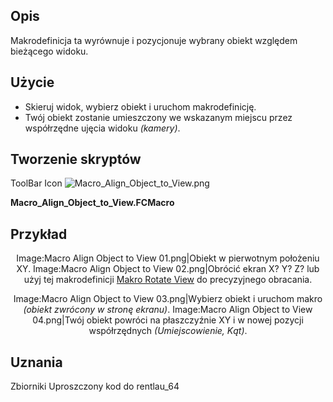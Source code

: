 <languages/>
{{Macro/pl
|Name=Macro Align Object to View
|Icon=Macro_Align_Object_to_View.png
|Description=Makrodefinicja ta ustawia wybrany obiekt względem bieżącego widoku.
|Author=Mario52
|Version=0.1
|Date=2015-01-16
|FCVersion=Wszystkie
|Download=[https://www.freecadweb.org/wiki/images/f/f4/Macro_Align_Object_to_View.png ToolBar Icon]
|SeeAlso=[[File:FCCamera 00.png|32px|FCCamera]] [[Macro_FCCamera/pl|Makro FCCamera]]
}}

==Opis==
Makrodefinicja ta wyrównuje i pozycjonuje wybrany obiekt względem bieżącego widoku.

==Użycie==
* Skieruj widok, wybierz obiekt i uruchom makrodefinicję.
* Twój obiekt zostanie umieszczony we wskazanym miejscu przez współrzędne ujęcia widoku ''(kamery)''.

<span id="Script"></span>
==Tworzenie skryptów==
ToolBar Icon [[Image:Macro_Align_Object_to_View.png]] 

'''Macro_Align_Object_to_View.FCMacro'''

{{MacroCode|code=
# This macro place your object selected to the position ActiveView (camera)
# extact FCCamera
# 16/01/2015

__title__  ="Align Object to View"
__author__ = "Mario52"
__date__   = "16/01/2015"
__version__= "0.1"

import pivy
from pivy import coin

sel = FreeCADGui.Selection.getSelection()
Nameelement = sel[0].Name
App.Console.PrintMessage(str(Nameelement)+"\n")

pl = FreeCAD.Placement()
pl.Rotation = FreeCADGui.ActiveDocument.ActiveView.getCameraOrientation()
pl.Base = FreeCAD.Vector(0.0,0.0,0.0)

App.ActiveDocument.getObject(Nameelement).Placement=pl

}}

<span id="Example"></span>
==Przykład==

<center>
<gallery widths="300" heights="200" perrow="2">
Image:Macro Align Object to View 01.png|Obiekt w pierwotnym położeniu XY.
Image:Macro Align Object to View 02.png|Obrócić ekran X? Y? Z? lub użyj tej makrodefinicji [[Macro_Rotate_View/pl|Makro Rotate View]] do precyzyjnego obracania.
</gallery>
</center>

<center>
<gallery widths="300" heights="200" perrow="2">
Image:Macro Align Object to View 03.png|Wybierz obiekt i uruchom makro ''(obiekt zwrócony w stronę ekranu)''.
Image:Macro Align Object to View 04.png|Twój obiekt powróci na płaszczyźnie XY i w nowej pozycji współrzędnych ''(Umiejscowienie, Kąt)''.
</gallery>
</center>

==Uznania==
Zbiorniki Uproszczony kod do rentlau_64

{{clear}}